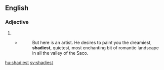 ==English==

===Adjective===
{{head|en}}

# {{en-superlative of|shady}}
#* {{RQ:Melville Moby-Dick|1}}
#*: But here is an artist.  He desires to paint you the dreamiest, '''shadiest''', quietest, most enchanting bit of romantic landscape in all the valley of the Saco.

[[hu:shadiest]]
[[sv:shadiest]]